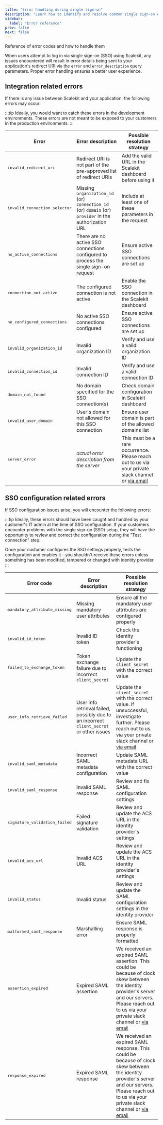 ```yaml
---
title: "Error handling during single sign-on"
description: "Learn how to identify and resolve common single sign-on errors in Scalekit, ensuring a seamless authentication experience for your users"
sidebar:
  label: "Error reference"
prev: false
next: false
---
```


Reference of error codes and how to handle them

When users attempt to log in via single sign-on (SSO) using Scalekit, any issues encountered will result in error details being sent to your application's redirect URI via the `error` and `error_description` query parameters. Proper error handling ensures a better user experience.

## Integration related errors

If there is any issue between Scalekit and your application, the following errors may occur:

:::tip
Ideally, you would want to catch these errors in the development environments. These errors are not meant to be exposed to your customers in the production environments.
:::

| Error | Error description | Possible resolution strategy |
|-------|------------------|----------------------------|
| <pre>invalid_redirect_uri</pre> | Redirect URI is not part of the pre-approved list of redirect URIs | Add the valid URL in the Scalekit dashboard before using it |
| <pre>invalid_connection_selector</pre> | Missing `organization_id` (or) `connection_id` (or) `domain` (or) `provider` in the authorization URL | Include at least one of these parameters in the request |
| <pre>no_active_connections</pre> | There are no active SSO connections configured to process the single sign-on request | Ensure active SSO connections are set up |
| <pre>connection_not_active</pre> | The configured connection is not active | Enable the SSO connection in the Scalekit dashboard |
| <pre>no_configured_connections</pre> | No active SSO connections configured | Ensure active SSO connections are set up |
| <pre>invalid_organization_id</pre> | Invalid organization ID | Verify and use a valid organization ID |
| <pre>invalid_connection_id</pre> | Invalid connection ID | Verify and use a valid connection ID |
| <pre>domain_not_found</pre> | No domain specified for the SSO connection(s) | Check domain configuration in Scalekit dashboard |
| <pre>invalid_user_domain</pre> | User's domain not allowed for this SSO connection | Ensure user domain is part of the allowed domains list |
| <pre>server_error</pre> | _actual error description from the server_ | This must be a rare occurrence. Please reach out to us via your private slack channel or <a href="mailto:support@scalekit.com" target="_blank">via email</a> |

## SSO configuration related errors

If SSO configuration issues arise, you will encounter the following errors:

:::tip
Ideally, these errors should have been caught and handled by your customer's IT admin at the time of SSO configuration. If your customers encounter problems with the single sign-on (SSO) setup, they will have the opportunity to review and correct the configuration during the "Test connection" step.

Once your customer configures the SSO settings properly, tests the configuration and enables it - you shouldn't receive these errors unless something has been modified, tampered or changed with identity provider.
:::

| Error code | Error description | Possible resolution strategy |
|------------|------------------|----------------------------|
| <pre>mandatory_attribute_missing</pre> | Missing mandatory user attributes | Ensure all the mandatory user attributes are configured properly |
| <pre>invalid_id_token</pre> | Invalid ID token | Check the identity provider's functioning |
| <pre>failed_to_exchange_token</pre> | Token exchange failure due to incorrect `client_secret` | Update the `client_secret` with the correct value |
| <pre>user_info_retrieve_failed</pre> | User info retrieval failed, possibly due to an incorrect `client_secret` or other issues | Update the `client_secret` with the correct value. If unsuccessful, investigate further. Please reach out to us via your private slack channel or <a href="mailto:support@scalekit.com" target="_blank">via email</a> |
| <pre>invalid_saml_metadata</pre> | Incorrect SAML metadata configuration | Update SAML metadata URL with the correct value |
| <pre>invalid_saml_response</pre> | Invalid SAML response | Review and fix SAML configuration settings |
| <pre>signature_validation_failed</pre> | Failed signature validation | Review and update the ACS URL in the identity provider's settings |
| <pre>invalid_acs_url</pre> | Invalid ACS URL | Review and update the ACS URL in the identity provider's settings |
| <pre>invalid_status</pre> | Invalid status | Review and update the SAML configuration settings in the identity provider |
| <pre>malformed_saml_response</pre> | Marshalling error | Ensure SAML response is properly formatted |
| <pre>assertion_expired</pre> | Expired SAML assertion | We received an expired SAML assertion. This could be because of clock skew between the identity provider's server and our servers. Please reach out to us via your private slack channel or <a href="mailto:support@scalekit.com" target="_blank">via email</a> |
| <pre>response_expired</pre> | Expired SAML response | We received an expired SAML response. This could be because of clock skew between the identity provider's server and our servers. Please reach out to us via your private slack channel or <a href="mailto:support@scalekit.com" target="_blank">via email</a> |

